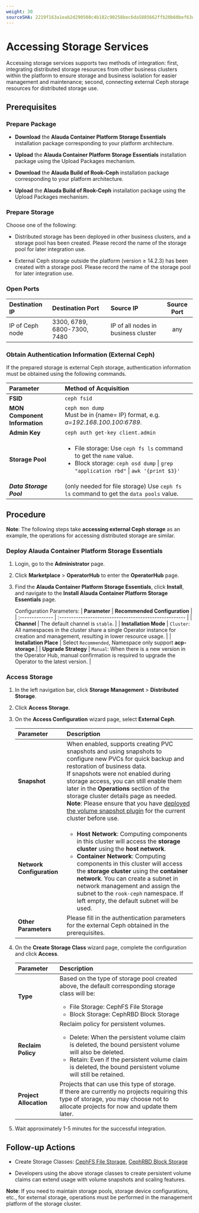 ```yaml
---
weight: 30
sourceSHA: 2219f163a1eab2d290508c4b182c90258bec6da5885662ffb20b60bef63e155f
---
```


# Accessing Storage Services

Accessing storage services supports two methods of integration: first, integrating distributed storage resources from other business clusters within the platform to ensure storage and business isolation for easier management and maintenance; second, connecting external Ceph storage resources for distributed storage use.

## Prerequisites

### Prepare Package
- **Download** the **Alauda Container Platform Storage Essentials** installation package corresponding to your platform architecture.

- **Upload** the **Alauda Container Platform Storage Essentials** installation package using the Upload Packages mechanism.

- **Download** the **Alauda Build of Rook-Ceph** installation package corresponding to your platform architecture.

- **Upload** the **Alauda Build of Rook-Ceph** installation package using the Upload Packages mechanism.

### Prepare Storage

Choose one of the following:

- Distributed storage has been deployed in other business clusters, and a storage pool has been created. Please record the name of the storage pool for later integration use.

- External Ceph storage outside the platform (version ≥ 14.2.3) has been created with a storage pool. Please record the name of the storage pool for later integration use.

### Open Ports

| Destination IP  | Destination Port | Source IP                  | Source Port |
| :-------------- | :--------------- | :------------------------- | :----------:|
| IP of Ceph node | 3300, 6789, 6800-7300, 7480      | IP of all nodes in business cluster | any         |

### Obtain Authentication Information (External Ceph)

If the prepared storage is external Ceph storage, authentication information must be obtained using the following commands.

| Parameter                 | Method of Acquisition                                                                                               |
| :------------------------ | :------------------------------------------------------------------------------------------------------------------ |
| **FSID**                  | `ceph fsid`                                                                                                        |
| **MON Component Information** | `ceph mon dump`<br />Must be in \{name= IP\} format, e.g. *a=192.168.100.100:6789*.                                |
| **Admin Key**              | `ceph auth get-key client.admin`                                                                                  |
| **Storage Pool**           | <ul><li>File storage: Use `ceph fs ls` command to get the `name` value.</li><li>Block storage: `ceph osd dump` \| `grep "application rbd"` \| `awk '{print $3}'` </li></ul>|
| ***Data Storage Pool***    | (only needed for file storage) Use `ceph fs ls` command to get the `data pools` value.                                      |

## Procedure

**Note**: The following steps take **accessing external Ceph storage** as an example, the operations for accessing distributed storage are similar.

<Steps>

### Deploy Alauda Container Platform Storage Essentials
1. Login, go to the **Administrator** page.

2. Click **Marketplace** > **OperatorHub** to enter the **OperatorHub** page.

3. Find the **Alauda Container Platform Storage Essentials**, click **Install**, and navigate to the **Install Alauda Container Platform Storage Essentials** page.

    Configuration Parameters:
    | **Parameter**   | **Recommended Configuration**                          |
    | :-------------- | :----------------------------------------------------- |
    | **Channel**     | The default channel is `stable`.                        |
    | **Installation Mode**  | `Cluster`: All namespaces in the cluster share a single Operator instance for creation and management, resulting in lower resource usage. |
    | **Installation Place** | Select `Recommended`, Namespace only support **acp-storage**.|
    | **Upgrade Strategy**   | `Manual`: When there is a new version in the Operator Hub, manual confirmation is required to upgrade the Operator to the latest version. |

### Access Storage
1. In the left navigation bar, click **Storage Management** > **Distributed Storage**.

2. Click **Access Storage**.

3. On the **Access Configuration** wizard page, select **External Ceph**.

   | Parameter        | Description |
   | :--------------- | :---------- |
   | **Snapshot**     | When enabled, supports creating PVC snapshots and using snapshots to configure new PVCs for quick backup and restoration of business data. <br />If snapshots were not enabled during storage access, you can still enable them later in the **Operations** section of the storage cluster details page as needed. <br />**Note**: Please ensure that you have [deployed the volume snapshot plugin](/configure/storage/functions/snapshot_con.mdx) for the current cluster before use. |
   | **Network Configuration** | <ul><li>**Host Network**: Computing components in this cluster will access the **storage cluster** using the **host network**.</li><li>**Container Network**: Computing components in this cluster will access the **storage cluster** using the **container network**. You can create a subnet in network management and assign the subnet to the `rook-ceph` namespace. If left empty, the default subnet will be used.</li></ul> |
   | **Other Parameters** | Please fill in the authentication parameters for the external Ceph obtained in the prerequisites.                                            |

4. On the **Create Storage Class** wizard page, complete the configuration and click **Access**.

   | Parameter         | Description |
   | :---------------- | :---------- |
   | **Type**          | Based on the type of storage pool created above, the default corresponding storage class will be: <br /><ul><li>File Storage: CephFS File Storage</li><li> Block Storage: CephRBD Block Storage </li></ul>|
   | **Reclaim Policy** | Reclaim policy for persistent volumes. <br /><ul><li> Delete: When the persistent volume claim is deleted, the bound persistent volume will also be deleted.</li><li> Retain: Even if the persistent volume claim is deleted, the bound persistent volume will still be retained.</li></ul>|
   | **Project Allocation** | Projects that can use this type of storage. <br />If there are currently no projects requiring this type of storage, you may choose not to allocate projects for now and update them later.|

5. Wait approximately 1-5 minutes for the successful integration.

</Steps>

## Follow-up Actions

- Create Storage Classes: [CephFS File Storage](/configure/storage/functions/cephfs_storageclass.mdx), [CephRBD Block Storage](/configure/storage/functions/cephrbd_storageclass.mdx)

- Developers using the above storage classes to create persistent volume claims can extend usage with volume snapshots and scaling features.

**Note**: If you need to maintain storage pools, storage device configurations, etc., for external storage, operations must be performed in the management platform of the storage cluster.
